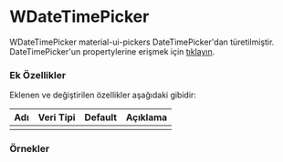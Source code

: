 
# WDateTimePicker

WDateTimePicker material-ui-pickers DateTimePicker'dan türetilmiştir.
DateTimePicker'un propertylerine erişmek için [tıklayın](https://material-ui-pickers.firebaseapp.com/demo/datetimepicker).

### Ek Özellikler

Eklenen ve değiştirilen özellikler aşağıdaki gibidir:

| Adı                 | Veri Tipi                                                     | Default | Açıklama                                        |
|:--------------------|:--------------------------------------------------------------|:--------|:------------------------------------------------|
|                     |                                                               |         |                                                 |


### Örnekler

<WPlayground header="Temel Kullanım" code='<WDateTimePicker label="Tarih-Saat"/>'>
<WDateTimePicker label="Tarih-Saat"/>
</WPlayground><br/>